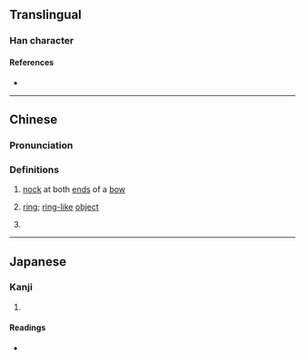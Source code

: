 {{character info/new}}
==Translingual==

===Han character===
{{Han char|rn=57|rad=弓|as=11|sn=14|four=11216|canj=NSRR|ids=⿰弓區}}

====References====
* {{Han ref|kx=0360.360|dkj=09853|hdz=21001.180|uh=5F44|ud=24388|bh=E1BE|bd=57790}}

----

==Chinese==
{{zh-forms|s=𫸩}}

===Pronunciation===
{{zh-pron
|m=kōu
|c=kau1
|mc=y
|oc=y
|cat=n
}}

===Definitions===
{{zh-hanzi}}

# {{lb|zh|literary}} [[nock]] at both [[end]]s of a [[bow]]
# {{lb|zh|literary}} [[ring]]; [[ring]][[-like]] [[object]]
# {{zh-used2|n}}

----

==Japanese==

===Kanji===
{{ja-kanji|grade=|rs=弓11}}

# {{rfdef|ja|sort=弓11}}

====Readings====
* {{ja-readings|on=[[こう]] (kō), [[く]] (ku)|kun=[[ゆはず]] (yuhazu), [[ゆがけ]] (yugake)}}
